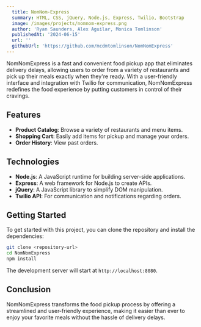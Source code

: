 ```yaml
---
  title: NomNom-Express
  summary: HTML, CSS, jQuery, Node.js, Express, Twilio, Bootstrap
  image: /images/projects/nomnom-express.png
  author: 'Ryan Saunders, Alex Aguilar, Monica Tomlinson'
  publishedAt: '2024-06-15'
  url: ''
  githubUrl: 'https://github.com/mcdmtomlinson/NomNomExpress'
---
```


NomNomExpress is a fast and convenient food pickup app that eliminates delivery delays, allowing users to order from a variety of restaurants and pick up their meals exactly when they're ready. With a user-friendly interface and integration with Twilio for communication, NomNomExpress redefines the food experience by putting customers in control of their cravings.

## Features

- **Product Catalog**: Browse a variety of restaurants and menu items.
- **Shopping Cart**: Easily add items for pickup and manage your orders.
- **Order History**: View past orders.

## Technologies

- **Node.js**: A JavaScript runtime for building server-side applications.
- **Express**: A web framework for Node.js to create APIs.
- **jQuery**: A JavaScript library to simplify DOM manipulation.
- **Twilio API**: For communication and notifications regarding orders.

## Getting Started

To get started with this project, you can clone the repository and install the dependencies:

```bash
git clone <repository-url>
cd NomNomExpress
npm install
```

The development server will start at `http://localhost:8080`.

## Conclusion

NomNomExpress transforms the food pickup process by offering a streamlined and user-friendly experience, making it easier than ever to enjoy your favorite meals without the hassle of delivery delays.